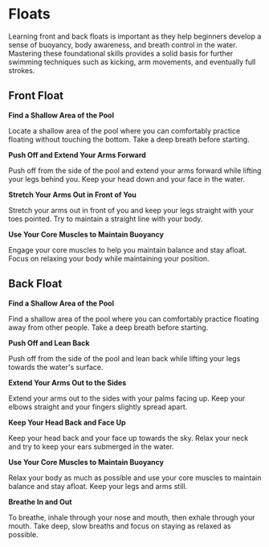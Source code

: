# Floats

Learning front and back floats is important as they help beginners develop a sense of buoyancy, body awareness, and breath control in the water. Mastering these foundational skills provides a solid basis for further swimming techniques such as kicking, arm movements, and eventually full strokes.

## Front Float

**Find a Shallow Area of the Pool**

Locate a shallow area of the pool where you can comfortably practice floating without touching the bottom. Take a deep breath before starting.

**Push Off and Extend Your Arms Forward**

Push off from the side of the pool and extend your arms forward while lifting your legs behind you. Keep your head down and your face in the water.

**Stretch Your Arms Out in Front of You**

Stretch your arms out in front of you and keep your legs straight with your toes pointed. Try to maintain a straight line with your body.

**Use Your Core Muscles to Maintain Buoyancy**

Engage your core muscles to help you maintain balance and stay afloat. Focus on relaxing your body while maintaining your position.

## Back Float

**Find a Shallow Area of the Pool**

Find a shallow area of the pool where you can comfortably practice floating away from other people. Take a deep breath before starting.

**Push Off and Lean Back**

Push off from the side of the pool and lean back while lifting your legs towards the water's surface.

**Extend Your Arms Out to the Sides**

Extend your arms out to the sides with your palms facing up. Keep your elbows straight and your fingers slightly spread apart.

**Keep Your Head Back and Face Up**

Keep your head back and your face up towards the sky. Relax your neck and try to keep your ears submerged in the water.

**Use Your Core Muscles to Maintain Buoyancy**

Relax your body as much as possible and use your core muscles to maintain balance and stay afloat. Keep your legs and arms still.

**Breathe In and Out**

To breathe, inhale through your nose and mouth, then exhale through your mouth. Take deep, slow breaths and focus on staying as relaxed as possible.
